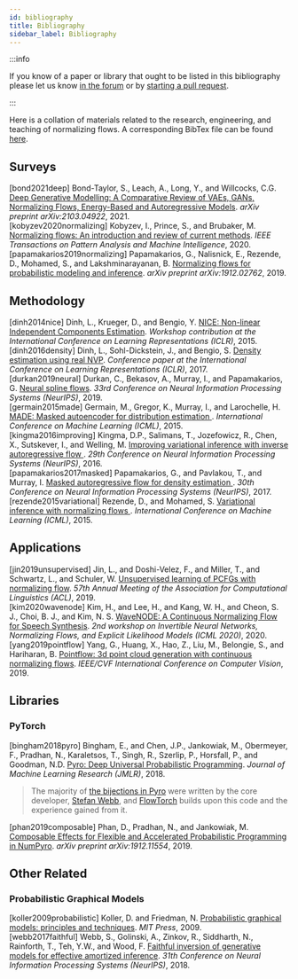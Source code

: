 ```yaml
---
id: bibliography
title: Bibliography
sidebar_label: Bibliography
---
```

:::info

If you know of a paper or library that ought to be listed in this bibliography please let us know [in the forum](https://github.com/facebookincubator/flowtorch/discussions) or by [starting a pull request](https://github.com/facebookincubator/flowtorch/pulls).

:::

Here is a collation of materials related to the research, engineering, and teaching of normalizing flows. A corresponding BibTex file can be found [here](https://github.com/facebookincubator/flowtorch/blob/new_interface/website/static/assets/normalizing-flows.bib).

## Surveys
<div style={{ textIndent: "-1rem", paddingLeft: "1rem", paddingBottom: "0.5rem"}}>
<a name="bond2021deep" style={{ fontFamily: '"Consolas", "Lucida Sans", monospace', fontSize: '1rem' }}>[bond2021deep] </a> Bond-Taylor, S., Leach, A., Long, Y., and Willcocks, C.G. <a href="https://arxiv.org/abs/2103.04922"> Deep Generative Modelling: A Comparative Review of VAEs, GANs, Normalizing Flows, Energy-Based and Autoregressive Models</a>. <em>arXiv preprint arXiv:2103.04922</em>, 2021.
</div>

<div style={{ textIndent: "-1rem", paddingLeft: "1rem", paddingBottom: "0.5rem"}}>
<a name="kobyzev2020normalizing" style={{ fontFamily: '"Consolas", "Lucida Sans", monospace', fontSize: '1rem' }}>[kobyzev2020normalizing] </a> Kobyzev, I., Prince, S., and Brubaker, M. <a href="https://arxiv.org/abs/1908.09257"> Normalizing flows: An introduction and review of current methods</a>. <em>IEEE Transactions on Pattern Analysis and Machine Intelligence</em>, 2020.
</div>

<div style={{ textIndent: "-1rem", paddingLeft: "1rem", paddingBottom: "0.5rem"}}>
<a name="papamakarios2019normalizing" style={{ fontFamily: '"Consolas", "Lucida Sans", monospace', fontSize: '1rem' }}>[papamakarios2019normalizing] </a> Papamakarios, G., Nalisnick, E., Rezende, D., Mohamed, S., and Lakshminarayanan, B. <a href="https://arxiv.org/abs/1912.02762"> Normalizing flows for probabilistic modeling and inference</a>. <em>arXiv preprint arXiv:1912.02762</em>, 2019.
</div>

## Methodology
<div style={{ textIndent: "-1rem", paddingLeft: "1rem", paddingBottom: "0.5rem"}}>
<a name="dinh2014nice" style={{ fontFamily: '"Consolas", "Lucida Sans", monospace', fontSize: '1rem' }}>[dinh2014nice] </a> Dinh, L., Krueger, D., and Bengio, Y. <a href="https://arxiv.org/abs/1410.8516"> NICE: Non-linear Independent Components Estimation</a>. <em>Workshop contribution at the International Conference on Learning Representations (ICLR)</em>, 2015.
</div>

<div style={{ textIndent: "-1rem", paddingLeft: "1rem", paddingBottom: "0.5rem"}}>
<a name="dinh2016density" style={{ fontFamily: '"Consolas", "Lucida Sans", monospace', fontSize: '1rem' }}>[dinh2016density] </a> Dinh, L., Sohl-Dickstein, J., and Bengio, S. <a href="https://arxiv.org/abs/1605.08803"> Density estimation using real NVP</a>. <em>Conference paper at the International Conference on Learning Representations (ICLR)</em>, 2017.
</div>

<div style={{ textIndent: "-1rem", paddingLeft: "1rem", paddingBottom: "0.5rem"}}>
<a name="durkan2019neural" style={{ fontFamily: '"Consolas", "Lucida Sans", monospace', fontSize: '1rem' }}>[durkan2019neural] </a> Durkan, C.,  Bekasov, A., Murray, I., and Papamakarios, G. <a href="https://arxiv.org/abs/1906.04032"> Neural spline flows</a>. <em>33rd Conference on Neural Information Processing Systems (NeurIPS)</em>, 2019.
</div>

<div style={{ textIndent: "-1rem", paddingLeft: "1rem", paddingBottom: "0.5rem"}}>
<a name="germain2015made" style={{ fontFamily: '"Consolas", "Lucida Sans", monospace', fontSize: '1rem' }}>[germain2015made] </a> Germain, M., Gregor, K., Murray, I., and Larochelle, H. <a href="https://arxiv.org/abs/1502.03509"> MADE: Masked autoencoder for distribution estimation </a>. <em>International Conference on Machine Learning (ICML)</em>, 2015.
</div>

<div style={{ textIndent: "-1rem", paddingLeft: "1rem", paddingBottom: "0.5rem"}}>
<a name="kingma2016improving" style={{ fontFamily: '"Consolas", "Lucida Sans", monospace', fontSize: '1rem' }}>[kingma2016improving] </a> Kingma, D.P., Salimans, T., Jozefowicz, R., Chen, X., Sutskever, I., and Welling, M. <a href="https://arxiv.org/abs/1606.04934"> Improving variational inference with inverse autoregressive flow </a>. <em>29th Conference on Neural Information Processing Systems (NeurIPS)</em>, 2016.
</div>

<div style={{ textIndent: "-1rem", paddingLeft: "1rem", paddingBottom: "0.5rem"}}>
<a name="papamakarios2017masked" style={{ fontFamily: '"Consolas", "Lucida Sans", monospace', fontSize: '1rem' }}>[papamakarios2017masked] </a> Papamakarios, G., and Pavlakou, T., and Murray, I. <a href="https://arxiv.org/abs/1705.07057"> Masked autoregressive flow for density estimation </a>. <em>30th Conference on Neural Information Processing Systems (NeurIPS)</em>, 2017.
</div>

<div style={{ textIndent: "-1rem", paddingLeft: "1rem", paddingBottom: "0.5rem"}}>
<a name="rezende2015variational" style={{ fontFamily: '"Consolas", "Lucida Sans", monospace', fontSize: '1rem' }}>[rezende2015variational] </a> Rezende, D., and Mohamed, S. <a href="https://arxiv.org/abs/1505.05770"> Variational inference with normalizing flows </a>. <em>International Conference on Machine Learning (ICML)</em>, 2015.
</div>

## Applications
<div style={{ textIndent: "-1rem", paddingLeft: "1rem", paddingBottom: "0.5rem"}}>
<a name="jin2019unsupervised" style={{ fontFamily: '"Consolas", "Lucida Sans", monospace', fontSize: '1rem' }}>[jin2019unsupervised] </a> Jin, L., and Doshi-Velez, F., and Miller, T., and Schwartz, L., and Schuler, W. <a href="https://www.aclweb.org/anthology/P19-1234/"> Unsupervised learning of PCFGs with normalizing flow</a>. <em>57th Annual Meeting of the Association for Computational Linguistics (ACL)</em>, 2019.
</div>

<div style={{ textIndent: "-1rem", paddingLeft: "1rem", paddingBottom: "0.5rem"}}>
<a name="kim2020wavenode" style={{ fontFamily: '"Consolas", "Lucida Sans", monospace', fontSize: '1rem' }}>[kim2020wavenode] </a> Kim, H., and Lee, H., and Kang, W. H., and Cheon, S. J., Choi, B. J., and Kim, N. S. <a href="https://arxiv.org/abs/2006.04598"> WaveNODE: A Continuous Normalizing Flow for Speech Synthesis</a>. <em>2nd workshop on Invertible Neural Networks, Normalizing Flows, and Explicit Likelihood Models (ICML 2020)</em>, 2020.
</div>

<div style={{ textIndent: "-1rem", paddingLeft: "1rem", paddingBottom: "0.5rem"}}>
<a name="yang2019pointflow" style={{ fontFamily: '"Consolas", "Lucida Sans", monospace', fontSize: '1rem' }}>[yang2019pointflow] </a> Yang, G., Huang, X., Hao, Z., Liu, M., Belongie, S., and Hariharan, B. <a href="https://arxiv.org/abs/1906.12320"> Pointflow: 3d point cloud generation with continuous normalizing flows</a>. <em>IEEE/CVF International Conference on Computer Vision</em>, 2019.
</div>

## Libraries
### PyTorch
<div style={{ textIndent: "-1rem", paddingLeft: "1rem", paddingBottom: "0.5rem"}}>
<a name="bingham2018pyro" style={{ fontFamily: '"Consolas", "Lucida Sans", monospace', fontSize: '1rem' }}>[bingham2018pyro] </a> Bingham, E., and Chen, J.P., Jankowiak, M., Obermeyer, F., Pradhan, N., Karaletsos, T., Singh, R., Szerlip, P., Horsfall, P., and Goodman, N.D. <a href="https://pyro.ai/"> Pyro: Deep Universal Probabilistic Programming</a>. <em>Journal of Machine Learning Research (JMLR)</em>, 2018.
</div>

> The majority of [the bijections in Pyro](https://github.com/pyro-ppl/pyro/tree/dev/pyro/distributions/transforms) were written by the core developer, [Stefan Webb](https://stefanwebb.me), and [FlowTorch](https://flowtorch.ai) builds upon this code and the experience gained from it.

<div style={{ textIndent: "-1rem", paddingLeft: "1rem", paddingBottom: "0.5rem"}}>
<a name="phan2019composable" style={{ fontFamily: '"Consolas", "Lucida Sans", monospace', fontSize: '1rem' }}>[phan2019composable] </a> Phan, D., Pradhan, N., and Jankowiak, M. <a href="https://num.pyro.ai/en/stable/"> Composable Effects for Flexible and Accelerated Probabilistic Programming in NumPyro</a>. <em>arXiv preprint arXiv:1912.11554</em>, 2019.
</div>

## Other Related
### Probabilistic Graphical Models
<div style={{ textIndent: "-1rem", paddingLeft: "1rem", paddingBottom: "0.5rem"}}>
<a name="koller2009probabilistic" style={{ fontFamily: '"Consolas", "Lucida Sans", monospace', fontSize: '1rem' }}>[koller2009probabilistic] </a> Koller, D. and Friedman, N. <a href="https://mitpress.mit.edu/books/probabilistic-graphical-models"> Probabilistic graphical models: principles and techniques</a>. <em>MIT Press</em>, 2009.
</div>

<div style={{ textIndent: "-1rem", paddingLeft: "1rem", paddingBottom: "0.5rem"}}>
<a name="webb2017faithful" style={{ fontFamily: '"Consolas", "Lucida Sans", monospace', fontSize: '1rem' }}>[webb2017faithful] </a> Webb, S., Golinski, A., Zinkov, R., Siddharth, N., Rainforth, T., Teh, Y.W., and Wood, F. <a href="https://arxiv.org/abs/1712.00287"> Faithful inversion of generative models for effective amortized inference</a>. <em>31th Conference on Neural Information Processing Systems (NeurIPS)</em>, 2018.
</div>
